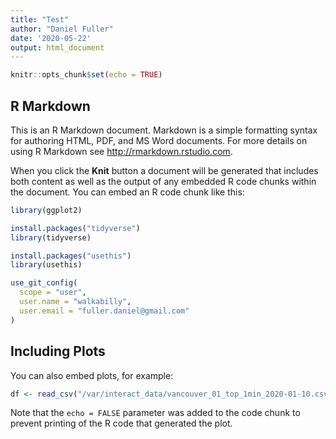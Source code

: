 ```yaml
---
title: "Test"
author: "Daniel Fuller"
date: '2020-05-22'
output: html_document
---
```


```r
knitr::opts_chunk$set(echo = TRUE)
```

## R Markdown

This is an R Markdown document. Markdown is a simple formatting syntax for authoring HTML, PDF, and MS Word documents. For more details on using R Markdown see <http://rmarkdown.rstudio.com>.

When you click the **Knit** button a document will be generated that includes both content as well as the output of any embedded R code chunks within the document. You can embed an R code chunk like this:

```r
library(ggplot2)

install.packages("tidyverse")
library(tidyverse)

install.packages("usethis")
library(usethis)

use_git_config(
  scope = "user",
  user.name = "walkabilly",
  user.email = "fuller.daniel@gmail.com"
)


```

## Including Plots

You can also embed plots, for example:

```r
df <- read_csv("/var/interact_data/vancouver_01_top_1min_2020-01-10.csv")
```

Note that the `echo = FALSE` parameter was added to the code chunk to prevent printing of the R code that generated the plot.
